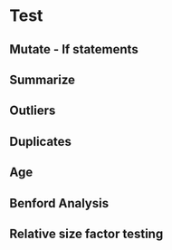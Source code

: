 # Test

## Mutate - If statements

## Summarize

## Outliers

## Duplicates

## Age

## Benford Analysis

## Relative size factor testing